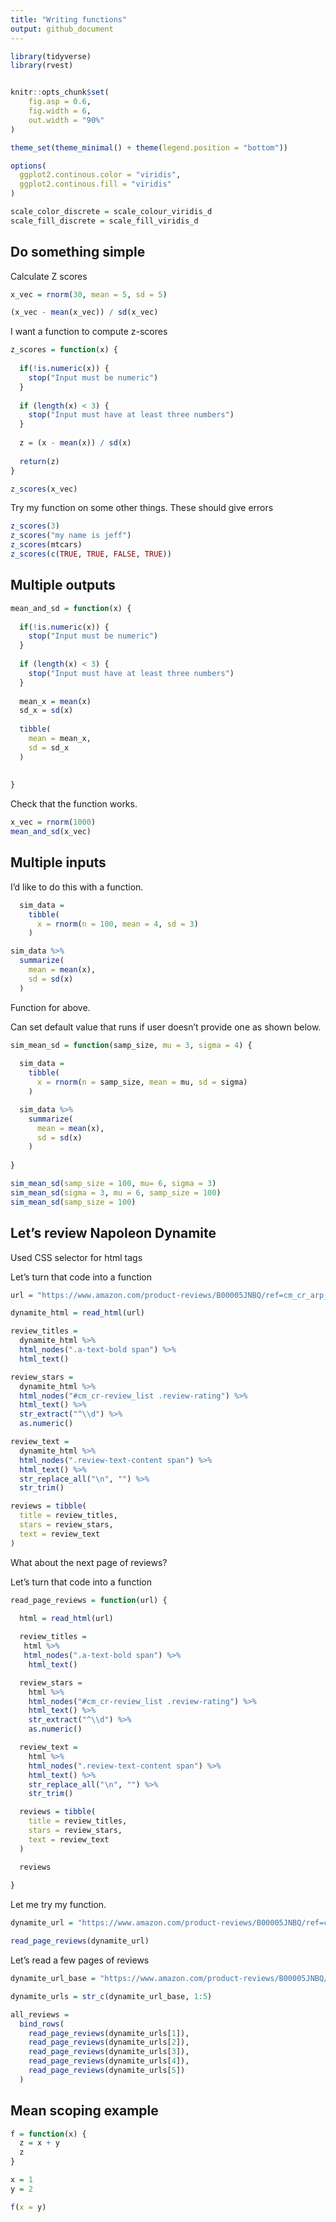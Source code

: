 ```yaml
---
title: "Writing functions"
output: github_document
---
```


```r

library(tidyverse)
library(rvest)


knitr::opts_chunk$set(
	fig.asp = 0.6,
	fig.width = 6,
	out.width = "90%"
)

theme_set(theme_minimal() + theme(legend.position = "bottom"))

options(
  ggplot2.continous.color = "viridis",
  ggplot2.continous.fill = "viridis"
)

scale_color_discrete = scale_colour_viridis_d
scale_fill_discrete = scale_fill_viridis_d

```

## Do something simple

Calculate Z scores

```r
x_vec = rnorm(30, mean = 5, sd = 5)

(x_vec - mean(x_vec)) / sd(x_vec)
```

I want a function to compute z-scores

```r
z_scores = function(x) {
  
  if(!is.numeric(x)) {
    stop("Input must be numeric")
  }
  
  if (length(x) < 3) {
    stop("Input must have at least three numbers")
  }
  
  z = (x - mean(x)) / sd(x)
  
  return(z)
}

z_scores(x_vec)
```

Try my function on some other things. These should give errors

```r
z_scores(3)
z_scores("my name is jeff")
z_scores(mtcars)
z_scores(c(TRUE, TRUE, FALSE, TRUE))
```


## Multiple outputs

```r
mean_and_sd = function(x) {
  
  if(!is.numeric(x)) {
    stop("Input must be numeric")
  }
  
  if (length(x) < 3) {
    stop("Input must have at least three numbers")
  }
  
  mean_x = mean(x)
  sd_x = sd(x)
  
  tibble(
    mean = mean_x,
    sd = sd_x
  )
  
  
}
```


Check that the function works.

```r
x_vec = rnorm(1000)
mean_and_sd(x_vec)
```


## Multiple inputs

I'd like to do this with a function.

```r
  sim_data = 
    tibble(
      x = rnorm(n = 100, mean = 4, sd = 3)
    )

sim_data %>%
  summarize(
    mean = mean(x),
    sd = sd(x)
  )
```


Function for above.

Can set default value that runs if user doesn't provide one as shown below.

```r
sim_mean_sd = function(samp_size, mu = 3, sigma = 4) {
  
  sim_data = 
    tibble(
      x = rnorm(n = samp_size, mean = mu, sd = sigma)
    )

  sim_data %>%
    summarize(
      mean = mean(x),
      sd = sd(x)
    )
  
}

sim_mean_sd(samp_size = 100, mu= 6, sigma = 3)
sim_mean_sd(sigma = 3, mu = 6, samp_size = 100)
sim_mean_sd(samp_size = 100)

```


## Let's review Napoleon Dynamite

Used CSS selector for html tags

Let's turn that code into a function

```r
url = "https://www.amazon.com/product-reviews/B00005JNBQ/ref=cm_cr_arp_d_viewopt_rvwer?ie=UTF8&reviewerType=avp_only_reviews&sortBy=recent&pageNumber=1"

dynamite_html = read_html(url)

review_titles = 
  dynamite_html %>%
  html_nodes(".a-text-bold span") %>%
  html_text()

review_stars = 
  dynamite_html %>%
  html_nodes("#cm_cr-review_list .review-rating") %>%
  html_text() %>%
  str_extract("^\\d") %>%
  as.numeric()

review_text = 
  dynamite_html %>%
  html_nodes(".review-text-content span") %>%
  html_text() %>% 
  str_replace_all("\n", "") %>% 
  str_trim()

reviews = tibble(
  title = review_titles,
  stars = review_stars,
  text = review_text
)
```


What about the next page of reviews?

Let's turn that code into a function

```r
read_page_reviews = function(url) {
  
  html = read_html(url)

  review_titles = 
   html %>%
   html_nodes(".a-text-bold span") %>%
    html_text()

  review_stars = 
    html %>%
    html_nodes("#cm_cr-review_list .review-rating") %>%
    html_text() %>%
    str_extract("^\\d") %>%
    as.numeric()

  review_text = 
    html %>%
    html_nodes(".review-text-content span") %>%
    html_text() %>% 
    str_replace_all("\n", "") %>% 
    str_trim()

  reviews = tibble(
    title = review_titles,
    stars = review_stars,
    text = review_text
  )

  reviews
  
}
```


Let me try my function.

```r
dynamite_url = "https://www.amazon.com/product-reviews/B00005JNBQ/ref=cm_cr_arp_d_viewopt_rvwer?ie=UTF8&reviewerType=avp_only_reviews&sortBy=recent&pageNumber=2"

read_page_reviews(dynamite_url)
```


Let's read a few pages of reviews


```r
dynamite_url_base = "https://www.amazon.com/product-reviews/B00005JNBQ/ref=cm_cr_arp_d_viewopt_rvwer?ie=UTF8&reviewerType=avp_only_reviews&sortBy=recent&pageNumber="

dynamite_urls = str_c(dynamite_url_base, 1:5)

all_reviews = 
  bind_rows(
    read_page_reviews(dynamite_urls[1]),
    read_page_reviews(dynamite_urls[2]),
    read_page_reviews(dynamite_urls[3]),
    read_page_reviews(dynamite_urls[4]),
    read_page_reviews(dynamite_urls[5])
  )
```


## Mean scoping example

```r
f = function(x) {
  z = x + y
  z
}

x = 1
y = 2

f(x = y)
```


## 





